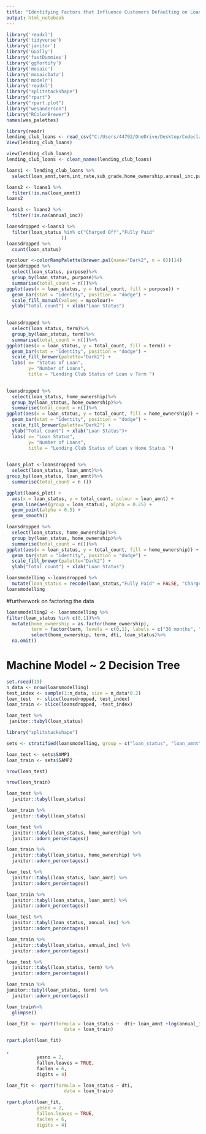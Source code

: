 ```yaml
---
title: "Identifying Factors that Influence Customers Defaulting on Loans"
output: html_notebook
---
```


```r

library('readxl')
library('tidyverse')
library('janitor')
library('GGally')
library('fastDummies')
library('ggfortify')
library('mosaic')
library('mosaicData')
library('modelr')
library('readxl')
library("splitstackshape")
library("rpart")
library("rpart.plot")
library("wesanderson")
library("RColorBrewer")
names(wes_palettes)
```


```r
library(readr)
lending_club_loans <- read_csv("C:/Users/44792/OneDrive/Desktop/Codeclan 2022/final_project_loan_default_predictor/data/lending_club_loans.csv")
View(lending_club_loans)
```
```r
view(lending_club_loans)
lending_club_loans <- clean_names(lending_club_loans)

```

```r
loans1 <- lending_club_loans %>%
  select(loan_amnt,term,int_rate,sub_grade,home_ownership,annual_inc,purpose, loan_status,emp_length, dti)
```
```r
loans2 <- loans1 %>%
  filter(!is.na(loan_amnt))
loans2

loans3 <- loans2 %>%
  filter(!is.na(annual_inc))
```

```r
loansdropped <-loans3 %>%
  filter(loan_status %in% c("Charged Off","Fully Paid"
                    ))
loansdropped %>%
  count(loan_status)
```
```r
mycolour <-colorRampPalette(brewer.pal(name="Dark2", n = 8))(14)
loansdropped %>%
  select(loan_status, purpose)%>%
  group_by(loan_status, purpose)%>%
  summarise(total_count = n())%>%
ggplot(aes(x = loan_status, y = total_count, fill = purpose)) + 
  geom_bar(stat = "identity", position = "dodge") + 
  scale_fill_manual(values = mycolour)+
  ylab("Total count") + xlab("Loan Status")
  


```

 
 
 
```r
loansdropped %>%
  select(loan_status, term)%>%
  group_by(loan_status, term)%>%
  summarise(total_count = n())%>%
ggplot(aes(x = loan_status, y = total_count, fill = term)) + 
  geom_bar(stat = "identity", position = "dodge") + 
  scale_fill_brewer(palette="Dark2") +
  labs( x= "Status of Loan",
        y= "Number of Loans",
        title = "Lending Club Status of Loan v Term ")
  
```

```r
loansdropped %>%
  select(loan_status, home_ownership)%>%
  group_by(loan_status, home_ownership)%>%
  summarise(total_count = n())%>%
ggplot(aes(x = loan_status, y = total_count, fill = home_ownership)) + 
  geom_bar(stat = "identity", position = "dodge") + 
  scale_fill_brewer(palette="Dark2") + 
  ylab("Total count") + xlab("Loan Status")+
  labs( x= "Loan Status",
        y= "Number of Loans",
        title = "Lending Club Status of Loan v Home Status ")
  
```


```r
loans_plot <-loansdropped %>%
  select(loan_status, loan_amnt)%>%
group_by(loan_status, loan_amnt)%>%
  summarise(total_count = n ())

ggplot(loans_plot) + 
  aes(x = loan_status, y = total_count, colour = loan_amnt) +
  geom_line(aes(group = loan_status), alpha = 0.25) +
  geom_point(alpha = 0.5) +
  geom_smooth()
```





```r
loansdropped %>%
  select(loan_status, home_ownership)%>%
  group_by(loan_status, home_ownership)%>%
  summarise(total_count = n())%>%
ggplot(aes(x = loan_status, y = total_count, fill = home_ownership)) + 
  geom_bar(stat = "identity", position = "dodge") + 
  scale_fill_brewer(palette="Dark2") + 
  ylab("Total count") + xlab("Loan Status")
```








```r
loansmodelling <-loansdropped %>%
  mutate(loan_status = recode(loan_status,"Fully Paid" = FALSE, "Charged Off" = TRUE)) 
loansmodelling
```

#furtherwork on factoring the data

```r
loansmodelling2 <- loansmodelling %>%
filter(loan_status %in% c(0,1))%>%
  mutate(home_ownership = as.factor(home_ownership),
         term = factor(term, levels = c(0,1), labels = c("36 months", "60 months")))%>%
         select(home_ownership, term, dti, loan_status)%>%
  na.omit()
```



#   Machine Model ~ 2 Decision Tree


```r
set.rseed(19)
n_data <- nrow(loansmodelling)
test_index <- sample(1:n_data, size = n_data*0.2)
loan_test  <- slice(loansdropped, test_index)
loan_train <- slice(loansdropped, -test_index)
```

```r
loan_test %>%
 janitor::tabyl(loan_status)
```



```r
library("splitstackshape")

sets <- stratified(loansmodelling, group = c("loan_status", "loan_amnt", "term", "home_ownership"), bothSets = TRUE, size = 0.2)

loan_test <- sets$SAMP1
loan_train <- sets$SAMP2

nrow(loan_test)
```
```r
nrow(loan_train)
```
```r
loan_test %>%
  janitor::tabyl(loan_status)
```

```r
loan_train %>%
  janitor::tabyl(loan_status)
```

```r
loan_test %>%
  janitor::tabyl(loan_status, home_ownership) %>%
  janitor::adorn_percentages()
```


```r
loan_train %>%
  janitor::tabyl(loan_status, home_ownership) %>%
  janitor::adorn_percentages()
```

```r
loan_test %>%
  janitor::tabyl(loan_status, loan_amnt) %>%
  janitor::adorn_percentages()
```


```r
loan_train %>%
  janitor::tabyl(loan_status, loan_amnt) %>%
  janitor::adorn_percentages()
```

```r
loan_test %>%
  janitor::tabyl(loan_status, annual_inc) %>%
  janitor::adorn_percentages()
```

```r
loan_train %>%
  janitor::tabyl(loan_status, annual_inc) %>%
  janitor::adorn_percentages()
```


```r
loan_test %>%
  janitor::tabyl(loan_status, term) %>%
  janitor::adorn_percentages()
```

```r
loan_train %>%
janitor::tabyl(loan_status, term) %>%
  janitor::adorn_percentages()  
```

```r
loan_train%>%
  glimpse()
```



```r
loan_fit <- rpart(formula = loan_status ~  dti+ loan_amnt +log(annual_inc), 
                     data = loan_train)

rpart.plot(loan_fit)

,
           yesno = 2,
           fallen.leaves = TRUE,
           faclen = 6,
           digits = 4)
```


```r
loan_fit <- rpart(formula = loan_status ~ dti, 
                     data = loan_train)

rpart.plot(loan_fit,
           yesno = 2,
           fallen.leaves = TRUE,
           faclen = 6,
           digits = 4)
```

            










